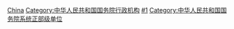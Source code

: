 {{Catmore}}

[[Category:各国内阁组成部门|China]]
[[Category:中华人民共和国国务院行政机构|Category:中华人民共和国国务院行政机构]]
[[Category:各级人民政府组成部门|#1]]
[[Category:中华人民共和国国务院系统正部级单位|Category:中华人民共和国国务院系统正部级单位]]